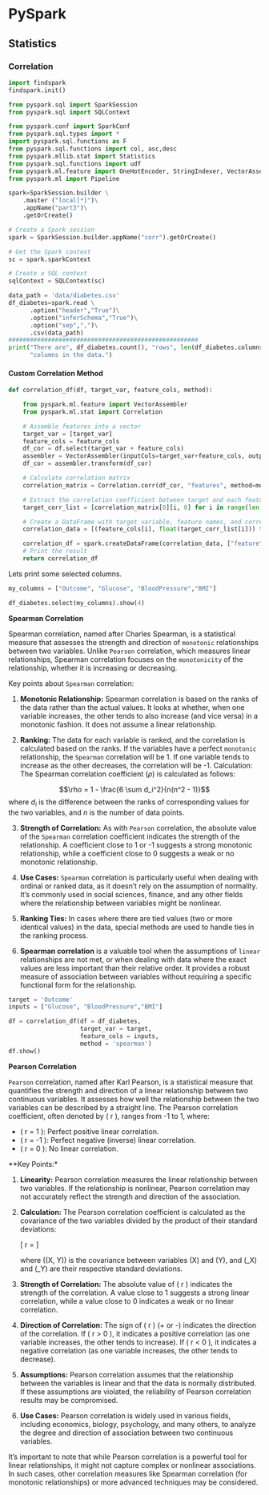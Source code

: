 # PySpark

## Statistics

### Correlation

```python
import findspark
findspark.init()
```


```python
from pyspark.sql import SparkSession
from pyspark.sql import SQLContext

from pyspark.conf import SparkConf
from pyspark.sql.types import * 
import pyspark.sql.functions as F
from pyspark.sql.functions import col, asc,desc
from pyspark.mllib.stat import Statistics
from pyspark.sql.functions import udf
from pyspark.ml.feature import OneHotEncoder, StringIndexer, VectorAssembler,StandardScaler
from pyspark.ml import Pipeline

spark=SparkSession.builder \
    .master ("local[*]")\
    .appName("part3")\
    .getOrCreate()
```

```python
# Create a Spark session
spark = SparkSession.builder.appName("corr").getOrCreate()

# Get the Spark context
sc = spark.sparkContext

# Create a SQL context
sqlContext = SQLContext(sc)

```

```python
data_path = 'data/diabetes.csv'
df_diabetes=spark.read \
      .option("header","True")\
      .option("inferSchema","True")\
      .option("sep",",")\
      .csv(data_path)
#####################################################
print("There are", df_diabetes.count(), "rows", len(df_diabetes.columns),
      "columns in the data.") 
```

#### Custom Correlation Method

```python
def correlation_df(df, target_var, feature_cols, method):

    from pyspark.ml.feature import VectorAssembler
    from pyspark.ml.stat import Correlation

    # Assemble features into a vector
    target_var = [target_var]
    feature_cols = feature_cols
    df_cor = df.select(target_var + feature_cols)
    assembler = VectorAssembler(inputCols=target_var+feature_cols, outputCol="features")
    df_cor = assembler.transform(df_cor)

    # Calculate correlation matrix
    correlation_matrix = Correlation.corr(df_cor, "features", method=method).head()

    # Extract the correlation coefficient between target and each feature
    target_corr_list = [correlation_matrix[0][i, 0] for i in range(len(feature_cols)+1)][1:]

    # Create a DataFrame with target variable, feature names, and correlation coefficients
    correlation_data = [(feature_cols[i], float(target_corr_list[i])) for i in range(len(feature_cols))]

    correlation_df = spark.createDataFrame(correlation_data, ["feature", "correlation"])
    # Print the result
    return correlation_df

```

Lets print some selected columns.

```python
my_columns = ["Outcome", "Glucose", "BloodPressure","BMI"]

df_diabetes.select(my_columns).show(4)
```

**Spearman Correlation**

Spearman correlation, named after Charles Spearman, is a statistical measure that assesses the strength and direction of `monotonic` relationships between two variables. Unlike `Pearson` correlation, which measures linear relationships, Spearman correlation focuses on the `monotonicity` of the relationship, whether it is increasing or decreasing.

Key points about `Spearman` correlation:

1. **Monotonic Relationship:** Spearman correlation is based on the ranks of the data rather than the actual values. It looks at whether, when one variable increases, the other tends to also increase (and vice versa) in a monotonic fashion. It does not assume a linear relationship.

2. **Ranking:** The data for each variable is ranked, and the correlation is calculated based on the ranks. If the variables have a perfect `monotonic` relationship, the `Spearman` correlation will be 1. If one variable tends to increase as the other decreases, the correlation will be -1.
Calculation: The Spearman correlation coefficient ($\rho$) is calculated as follows:

$$\rho = 1 - \frac{6 \sum d_i^2}{n(n^2 - 1)}$$ where $d_i$ is the difference between the ranks of corresponding values for the two variables, and $n$ is the number of data points.

3. **Strength of Correlation:** As with `Pearson` correlation, the absolute value of the `Spearman` correlation coefficient indicates the strength of the relationship. A coefficient close to 1 or -1 suggests a strong monotonic relationship, while a coefficient close to 0 suggests a weak or no monotonic relationship.

4. **Use Cases:** `Spearman` correlation is particularly useful when dealing with ordinal or ranked data, as it doesn't rely on the assumption of normality. It's commonly used in social sciences, finance, and any other fields where the relationship between variables might be nonlinear.

5. **Ranking Ties:** In cases where there are tied values (two or more identical values) in the data, special methods are used to handle ties in the ranking process.

6. **Spearman correlation** is a valuable tool when the assumptions of `linear` relationships are not met, or when dealing with data where the exact values are less important than their relative order. It provides a robust measure of association between variables without requiring a specific functional form for the relationship.

```python
target = 'Outcome'
inputs = ["Glucose", "BloodPressure","BMI"]

df = correlation_df(df = df_diabetes, 
                    target_var = target, 
                    feature_cols = inputs,
                    method = 'spearman')
df.show()
```


**Pearson Correlation**

`Pearson` correlation, named after Karl Pearson, is a statistical measure that quantifies the strength and direction of a linear relationship between two continuous variables. It assesses how well the relationship between the two variables can be described by a straight line. The Pearson correlation coefficient, often denoted by \( r \), ranges from -1 to 1, where:

- \( r = 1 \): Perfect positive linear correlation.
- \( r = -1 \): Perfect negative (inverse) linear correlation.
- \( r = 0 \): No linear correlation.

**Key Points:*

1. **Linearity:** Pearson correlation measures the linear relationship between two variables. If the relationship is nonlinear, Pearson correlation may not accurately reflect the strength and direction of the association.

2. **Calculation:** The Pearson correlation coefficient is calculated as the covariance of the two variables divided by the product of their standard deviations:

   \[ r = \frac{\text{cov}(X, Y)}{\sigma_X \cdot \sigma_Y} \]

   where \(\text{cov}(X, Y)\) is the covariance between variables \(X\) and \(Y\), and \(\sigma_X\) and \(\sigma_Y\) are their respective standard deviations.

3. **Strength of Correlation:** The absolute value of \( r \) indicates the strength of the correlation. A value close to 1 suggests a strong linear correlation, while a value close to 0 indicates a weak or no linear correlation.

4. **Direction of Correlation:** The sign of \( r \) (+ or -) indicates the direction of the correlation. If \( r > 0 \), it indicates a positive correlation (as one variable increases, the other tends to increase). If \( r < 0 \), it indicates a negative correlation (as one variable increases, the other tends to decrease).

5. **Assumptions:** Pearson correlation assumes that the relationship between the variables is linear and that the data is normally distributed. If these assumptions are violated, the reliability of Pearson correlation results may be compromised.

6. **Use Cases:** Pearson correlation is widely used in various fields, including economics, biology, psychology, and many others, to analyze the degree and direction of association between two continuous variables.

It's important to note that while Pearson correlation is a powerful tool for linear relationships, it might not capture complex or nonlinear associations. In such cases, other correlation measures like Spearman correlation (for monotonic relationships) or more advanced techniques may be considered.

